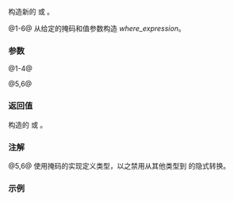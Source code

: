 {{cpp/experimental/title|where}}
{{cpp/experimental/simd/navbar}}

{{dcl begin}}
{{dcl header|experimental/simd}}
{{dcl|since=parallelism_ts_2|num=1|
template&lt; class T, class Abi &gt;
where_expression&lt;simd_mask&lt;T, Abi&gt;, simd&lt;T, Abi&gt;&gt;
    where( const typename simd&lt;T, Abi&gt;::mask_type&amp; mask,
           simd&lt;T, Abi&gt;&amp; value ) noexcept;
}}
{{dcl|since=parallelism_ts_2|num=2|
template&lt; class T, class Abi &gt;
const_where_expression&lt;simd_mask&lt;T, Abi&gt;, const simd&lt;T, Abi&gt;&gt;
    where( const typename simd&lt;T, Abi&gt;::mask_type&amp; mask,
           const simd&lt;T, Abi&gt;&amp; value ) noexcept;
}}
{{dcl|since=parallelism_ts_2|num=3|
template&lt; class T, class Abi &gt;
where_expression&lt;simd_mask&lt;T, Abi&gt;, simd_mask&lt;T, Abi&gt;&gt;
    where( const type_identity_t&lt;simd_mask&lt;T, Abi&gt;&gt;&amp; mask,
           simd_mask&lt;T, Abi&gt;&amp; value ) noexcept;
}}
{{dcl|since=parallelism_ts_2|num=4|
template&lt; class T, class Abi &gt;
const_where_expression&lt;simd_mask&lt;T, Abi&gt;, const simd_mask&lt;T, Abi&gt;&gt;
    where( const type_identity_t&lt;simd_mask&lt;T, Abi&gt;&gt;&amp; mask,
           const simd_mask&lt;T, Abi&gt;&amp; value ) noexcept;
}}
{{dcl|since=parallelism_ts_2|num=5|
template&lt; class T &gt;
where_expression&lt;bool, T&gt;
    where( /* 见下文 */ mask, T&amp; value ) noexcept;
}}
{{dcl|since=parallelism_ts_2|num=6|
template&lt; class T &gt;
const_where_expression&lt;bool, const T&gt;
    where( /* 见下文 */ mask, const T&amp; value ) noexcept;
}}
{{dcl end}}

构造新的 {{rlpt|const_where_expression}} 或 {{rlpt|where_expression}}。

@1-6@ 从给定的掩码和值参数构造 ''where_expression''。

===参数===
@1-4@
{{par begin}}
{{par | mask |{{rlpt|simd_mask}} 对象}}
{{par | value |到应用掩码于其上的对象的引用}}
{{par end}}

@5,6@
{{par begin}}
{{par | mask |{{c/core|bool}} 类型掩码}}
{{par | value |到应用掩码于其上的标量的引用}}
{{par end}}

===返回值===
构造的 {{c|const_where_expression}} 或 {{rlpt|where_expression}}。

===注解===
@5,6@ 使用掩码的实现定义类型，以之禁用从其他类型到 {{c/core|bool}} 的隐式转换。

===示例===
{{example}}

{{langlinks|en}}